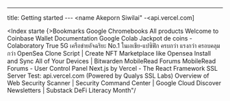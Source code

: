 ---
title: Getting started
--- <name Akeporn Siwilai"
   -<api.vercel.com]
  

<!-- edit the output of Index in `src/nav-base.yml` -->
<Index starte
{>Bookmarks
Google Chromebooks
All products
Welcome to Coinbase Wallet Documentation
Google Colab
Jackpot de coins - Colaboratory
True 5G เครือข่ายอัจฉริยะ No.1 ในเอเชีย-แปซิฟิก ครบกว่า แรงกว่า ครอบคลุมกว่า
OpenSea Clone Script | Create NFT Marketplace like Opensea
Install and Sync All of Your Devices | Bitwarden
MobileRead Forums
MobileRead Forums - User Control Panel
Next.js by Vercel - The React Framework
SSL Server Test: api.vercel.com (Powered by Qualys SSL Labs)
Overview of Web Security Scanner  |  Security Command Center  |  Google Cloud
Discover Newsletters | Substack
DeFi Literacy Month"/
